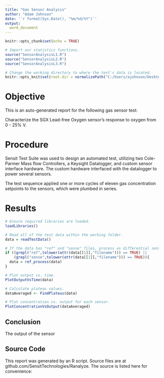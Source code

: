 ```yaml
---
title: "Gas Sensor Analysis"
author: "Adam Johnson"
date: '`r format(Sys.Date(), "%m/%d/%Y")`'
output:
  word_document
---
```


```r
knitr::opts_chunk$set(echo = TRUE)

# Import our statistics functions.
source("SensorAnalysisL1.R")
source("SensorAnalysisL2.R")
source("SensorAnalysisL3.R")

# Change the working directory to where the test's data is located.
knitr::opts_knit$set(root.dir = normalizePath("C:/Users/ajohnson/Desktop/Gas Test Analysis/Linearity/190219 [SGX LLO2] Linearity/Raw Data"))
```

# Objective

This is an auto-generated report for the following gas sensor test:

Characterize the SGX Lead-free Oxygen sensor's response to oxygen from 0 - 25% V.

# Procedure

Sensit Test Suite was used to design an automated test, utilizing two Cole-Parmer Mass flow Controllers, a Keysight Datalogger, and custom sensor interface hardware.  The custom hardware interfaced with the datalogger to power several sensors.

The test sequence applied one or more cycles of eleven gas concentration setpoints to the sensors, which were plumbed in series.

# Results

```r
# Ensure required libraries are loaded.
loadLibraries()

# Read all of the test data within the working folder.
data = readTestData()

# If the data has "ref" and "sense" files, process as differential sensors.
if ((grepl("ref",tolower(attr(data[[1]],"filename"))) == TRUE) ||
    (grepl("sense",tolower(attr(data[[1]],"filename"))) == TRUE)){
  data = ref_process(data)
}

# Plot output vs. time.
PlotOutputVsTime(data)

# Calculate plateau values.
dataAveraged <- FindPlateus(data)

# Plot concentration vs. output for each sensor.
PlotConcentrationVsOutput(dataAveraged)
```

## Conclusion

The output of the sensor

## Source Code

This report was generated by an R script.  Source files are at github.com/SensitTechnologies/Ranalyze.  The source is listed here for convenience:
